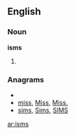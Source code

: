 ==English==

===Noun===
'''isms'''

# {{plural of|[[ism]]}}

===Anagrams===
* {{alphagram|imss}}
* [[miss#English|miss]], [[Miss#English|Miss]], [[Miss.#English|Miss.]]
* [[sims#English|sims]], [[Sims#English|Sims]], [[SIMS#English|SIMS]]

[[ar:isms]]